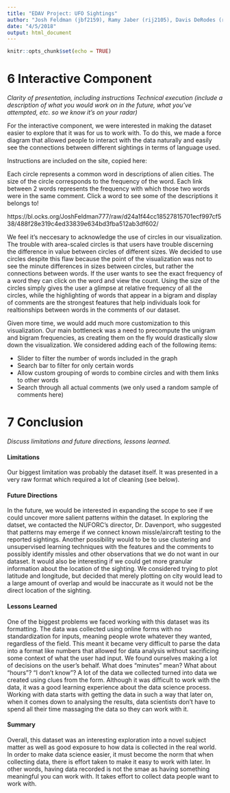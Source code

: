 ```yaml
---
title: "EDAV Project: UFO Sightings"
author: "Josh Feldman (jbf2159), Ramy Jaber (rij2105), Davis DeRodes (rd2804), Zach Bogart (zb2223)"
date: "4/5/2018"
output: html_document
---
```


```r
knitr::opts_chunk$set(echo = TRUE)
```

# 6 Interactive Component
*Clarity of presentation, including instructions*
*Technical execution (include a description of what you would work on in the future, what you've attempted, etc. so we know it's on your radar)*

For the interactive component, we were interested in making the dataset easier to explore that it was for us to work with. To do this, we made a force diagram that allowed people to interact with the data naturally and easily see the connections between different sightings in terms of language used.

Instructions are included on the site, copied here:

Each circle represents a common word in descriptions of alien cities. The size of the circle corresponds to the frequency of the word. Each link between 2 words represents the frequency with which those two words were in the same comment.
Click a word to see some of the descriptions it belongs to!

https://bl.ocks.org/JoshFeldman777/raw/d24a1f44cc18527815701ecf997cf538/488f28e319c4ed33839e634bd3fba512ab3df602/

We feel it's neccesary to acknowledge the use of circles in our visualization. The trouble with area-scaled circles is that users have trouble discerning the difference in value between circles of different sizes. We decided to use circles despite this flaw because the point of the visualization was not to see the minute differences in sizes between circles, but rather the connections between words. If the user wants to see the exact frequency of a word they can click on the word and view the count. Using the size of the circles simply gives the user a glimpse at relative frequency of all the circles, while the highlighting of words that appear in a bigram and display of comments are the strongest features that help individuals look for realtionships between words in the comments of our dataset.

Given more time, we would add much more customization to this visualization. Our main bottleneck was a need to precompute the unigram and bigram frequencies, as creating them on the fly would drastically slow down the visualization. We considered adding each of the following items:

* Slider to filter the number of words included in the graph
* Search bar to filter for only certain words
* Allow custom grouping of words to combine circles and with them links to other words
* Search through all actual comments (we only used a random sample of comments here)


# 7 Conclusion
*Discuss limitations and future directions, lessons learned.*

#### Limitations
Our biggest limitation was probably the dataset itself. It was presented in a very raw format which required a lot of cleaning (see below).

#### Future Directions
In the future, we would be interested in expanding the scope to see if we could uncover more salient patterns within the dataset. In exploring the datset, we contacted the NUFORC's director, Dr. Davenport, who suggested that patterns may emerge if we connect known missle/aircraft testing to the reported sightings. Another possibility would to be to use clustering and unsupervised learning techniques with the features and the comments to possibly identify missles and other observations that we do not want in our dataset. It would also be interesting if we could get more granular information about the location of the sighting. We considered trying to plot latitude and longitude, but decided that merely plotting on city would lead to a large amount of overlap and would be inaccurate as it would not be the direct location of the sighting. 

#### Lessons Learned
One of the biggest problems we faced working with this dataset was its formatting. The data was collected using online forms with no standardization for inputs, meaning people wrote whatever they wanted, regardless of the field. This meant it became very difficult to parse the data into a format like numbers that allowed for data analysis without sacrificing some context of what the user had input. We found ourselves making a lot of decisions on the user’s behalf. What does “minutes” mean? What about “hours”? “I don’t know”? A lot of the data we collected turned into data we created using clues from the form. Although it was difficult to work with the data, it was a good learning experience about the data science process. Working with data starts with getting the data in such a way that later on, when it comes down to analysing the results, data scientists don’t have to spend all their time massaging the data so they can work with it.

#### Summary
Overall, this dataset was an interesting exploration into a novel subject matter as well as good exposure to how data is collected in the real world. In order to make data science easier, it must become the norm that when collecting data, there is effort taken to make it easy to work with later. In other words, having data recorded is not the smae as having something meaningful you can work with. It takes effort to collect data people want to work with.



